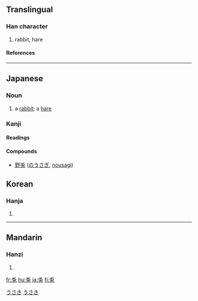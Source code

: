 {{see|兔}}

==Translingual==
===Han character===
{{Han char|rn=10|rad=儿|as=05|sn=7|four=|canj=竹中日戈 (HLAI)}}
# rabbit, hare
====References====
{{Han ref|kx=0124.240|dkj=01359|dj=0264.040|hdz=10270.050|uh=514E|ud=20814}}
----
==Japanese==
===Noun===
[[Category:1000_Japanese_basic_words|うさき]]
{{ja-noun|k|hira=うさぎ|rom=usagi|hidx=うさき}}

#a [[rabbit]]; a [[hare]]
[[Category:ja:Mammals|うさき]]
===Kanji===
{{ja-kanji|grade=|rs=儿05}}
====Readings====
{{ja-readings|on=[[と]] (to)|kun=[[うさぎ]] (usagi)}}

====Compounds====
*[[野兎]] ([[のうさぎ]], [[nousagi]])

==Korean==
===Hanja===
{{ko-hanja|hangeul=토|rv=to|mr=t'o}}
# {{defn|Korean}}
----
==Mandarin==
===Hanzi===
{{cmn-hanzi|pin=[[tù]] (tu4)|wg=t'u<sup>4</sup>}}
# {{defn|Mandarin}}

[[fr:兎]]
[[hu:兎]]
[[ja:兎]]
[[fi:兎]]